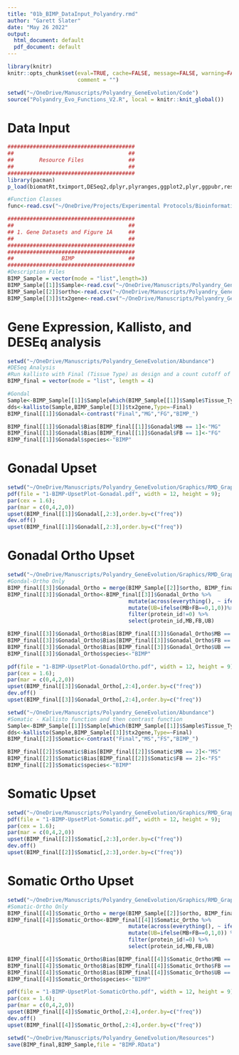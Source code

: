 ```yaml
---
title: "01b_BIMP_DataInput_Polyandry.rmd"
author: "Garett Slater"
date: "May 26 2022"
output:
  html_document: default
  pdf_document: default
---
```


```r
library(knitr)
knitr::opts_chunk$set(eval=TRUE, cache=FALSE, message=FALSE, warning=FALSE, 
                      comment = "")
```

```r
setwd("~/OneDrive/Manuscripts/Polyandry_GeneEvolution/Code")
source("Polyandry_Evo_Functions_V2.R", local = knitr::knit_global())
```


# Data Input
```r
########################################
##                                    ##       
##        Resource Files              ##
##                                    ## 
########################################
library(pacman)
p_load(biomatRt,tximport,DESeq2,dplyr,plyranges,ggplot2,plyr,ggpubr,reshape2,UpSetR,tispec,tidyverse,rstatix,readxl)

#Function Classes
func<-read.csv("~/OneDrive/Projects/Experimental Protocols/Bioinformatics/Proteomics/drone_function_final.csv")

########################################
##                                    ##       
## 1. Gene Datasets and Figure 1A     ##
##                                    ## 
########################################
########################################
##               BIMP                 ##
########################################
#Description Files
BIMP_Sample = vector(mode = "list",length=3)
BIMP_Sample[[1]]$Sample<-read.csv("~/OneDrive/Manuscripts/Polyandry_GeneEvolution/Resources/BIMP_samp.csv")
BIMP_Sample[[2]]$ortho<-read.csv("~/OneDrive/Manuscripts/Polyandry_GeneEvolution/Resources/BIMP_ortho.csv")
BIMP_Sample[[3]]$tx2gene<-read.csv("~/OneDrive/Manuscripts/Polyandry_GeneEvolution/Resources/BIMP_tx2gene.csv")
```

# Gene Expression, Kallisto, and DESEq analysis
```r
setwd("~/OneDrive/Manuscripts/Polyandry_GeneEvolution/Abundance")
#DESeq Analysis
#Run kallisto with Final (Tissue Type) as design and a count cutoff of 10
BIMP_final = vector(mode = "list", length = 4)

#Gondal
Sample<-BIMP_Sample[[1]]$Sample[which(BIMP_Sample[[1]]$Sample$Tissue_Type=="Gonadal"),]
dds<-kallisto(Sample,BIMP_Sample[[3]]$tx2gene,Type=~Final)
BIMP_final[[1]]$Gonadal<-contrast("Final","MG","FG","BIMP_")

BIMP_final[[1]]$Gonadal$Bias[BIMP_final[[1]]$Gonadal$MB == 1]<-"MG"
BIMP_final[[1]]$Gonadal$Bias[BIMP_final[[1]]$Gonadal$FB == 1]<-"FG"
BIMP_final[[1]]$Gonadal$species<-"BIMP"
```

# Gonadal Upset
```r
setwd("~/OneDrive/Manuscripts/Polyandry_GeneEvolution/Graphics/RMD_Graphics")
pdf(file = "1-BIMP-UpsetPlot-Gonadal.pdf", width = 12, height = 9);
par(cex = 1.6);
par(mar = c(0,4,2,0))
upset(BIMP_final[[1]]$Gonadal[,2:3],order.by=c("freq"))
dev.off()
upset(BIMP_final[[1]]$Gonadal[,2:3],order.by=c("freq"))
```

# Gonadal Ortho Upset
```r
setwd("~/OneDrive/Manuscripts/Polyandry_GeneEvolution/Graphics/RMD_Graphics")
#Gondal-Ortho Only
BIMP_final[[3]]$Gonadal_Ortho = merge(BIMP_Sample[[2]]$ortho, BIMP_final[[1]]$Gonadal,by="BIMP_protein_id",all=TRUE)
BIMP_final[[3]]$Gonadal_Ortho<-BIMP_final[[3]]$Gonadal_Ortho %>%
                                      mutate(across(everything(), ~ ifelse(is.na(.), 0, .)))  %>%
                                      mutate(UB=ifelse(MB+FB==0,1,0))%>%
                                      filter(protein_id!=0) %>%
                                      select(protein_id,MB,FB,UB)

BIMP_final[[3]]$Gonadal_Ortho$Bias[BIMP_final[[3]]$Gonadal_Ortho$MB == 1]<-"MG"
BIMP_final[[3]]$Gonadal_Ortho$Bias[BIMP_final[[3]]$Gonadal_Ortho$FB == 1]<-"FG"
BIMP_final[[3]]$Gonadal_Ortho$Bias[BIMP_final[[3]]$Gonadal_Ortho$UB == 1]<-"UB"
BIMP_final[[3]]$Gonadal_Ortho$species<-"BIMP"

pdf(file = "1-BIMP-UpsetPlot-GonadalOrtho.pdf", width = 12, height = 9);
par(cex = 1.6);
par(mar = c(0,4,2,0))
upset(BIMP_final[[3]]$Gonadal_Ortho[,2:4],order.by=c("freq"))
dev.off()
upset(BIMP_final[[3]]$Gonadal_Ortho[,2:4],order.by=c("freq"))
```

```r
setwd("~/OneDrive/Manuscripts/Polyandry_GeneEvolution/Abundance")
#Somatic - Kallisto function and then contrast function
Sample<-BIMP_Sample[[1]]$Sample[which(BIMP_Sample[[1]]$Sample$Tissue_Type=="Somatic"),]
dds<-kallisto(Sample,BIMP_Sample[[3]]$tx2gene,Type=~Final)
BIMP_final[[2]]$Somatic<-contrast("Final","MS","FS","BIMP_")

BIMP_final[[2]]$Somatic$Bias[BIMP_final[[2]]$Somatic$MB == 2]<-"MS"
BIMP_final[[2]]$Somatic$Bias[BIMP_final[[2]]$Somatic$FB == 2]<-"FS"
BIMP_final[[2]]$Somatic$species<-"BIMP"
```

# Somatic Upset
```r
setwd("~/OneDrive/Manuscripts/Polyandry_GeneEvolution/Graphics/RMD_Graphics")
pdf(file = "1-BIMP-UpsetPlot-Somatic.pdf", width = 12, height = 9);
par(cex = 1.6);
par(mar = c(0,4,2,0))
upset(BIMP_final[[2]]$Somatic[,2:3],order.by=c("freq"))
dev.off()
upset(BIMP_final[[2]]$Somatic[,2:3],order.by=c("freq"))
```

# Somatic Ortho Upset
```r
setwd("~/OneDrive/Manuscripts/Polyandry_GeneEvolution/Graphics/RMD_Graphics")
#Somatic-Ortho Only
BIMP_final[[4]]$Somatic_Ortho = merge(BIMP_Sample[[2]]$ortho, BIMP_final[[2]]$Somatic,by="BIMP_protein_id",all=TRUE)
BIMP_final[[4]]$Somatic_Ortho<-BIMP_final[[4]]$Somatic_Ortho %>%
                                      mutate(across(everything(), ~ ifelse(is.na(.), 0, .)))  %>%
                                      mutate(UB=ifelse(MB+FB==0,1,0)) %>%
                                      filter(protein_id!=0) %>%
                                      select(protein_id,MB,FB,UB)

BIMP_final[[4]]$Somatic_Ortho$Bias[BIMP_final[[4]]$Somatic_Ortho$MB == 1]<-"MS"
BIMP_final[[4]]$Somatic_Ortho$Bias[BIMP_final[[4]]$Somatic_Ortho$FB == 1]<-"FS"
BIMP_final[[4]]$Somatic_Ortho$Bias[BIMP_final[[4]]$Somatic_Ortho$UB == 1]<-"UB"
BIMP_final[[4]]$Somatic_Ortho$species<-"BIMP"

pdf(file = "1-BIMP-UpsetPlot-SomaticOrtho.pdf", width = 12, height = 9);
par(cex = 1.6);
par(mar = c(0,4,2,0))
upset(BIMP_final[[4]]$Somatic_Ortho[,2:4],order.by=c("freq"))
dev.off()
upset(BIMP_final[[4]]$Somatic_Ortho[,2:4],order.by=c("freq"))

setwd("~/OneDrive/Manuscripts/Polyandry_GeneEvolution/Resources")
save(BIMP_final,BIMP_Sample,file = "BIMP.RData")
```
